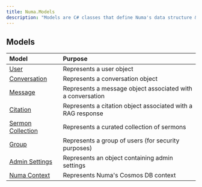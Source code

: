 ```yaml
---
title: Numa.Models
description: "Models are C# classes that define Numa's data structure & mirror how the data is stored in Azure Cosmos DB."
---
```


## Models
|Model|Purpose|
|:--|:--|
|[User](user)|Represents a user object|
|[Conversation](conversation)|Represents a conversation object|
|[Message](message)|Represents a message object associated with a conversation|
|[Citation](citation)|Represents a citation object associated with a RAG response|
|[Sermon Collection](sermoncollection)|Represents a curated collection of sermons|
|[Group](group)|Represents a group of users (for security purposes)|
|[Admin Settings](adminsettings)|Represents an object containing admin settings|
|[Numa Context](numacontext)|Represents Numa's Cosmos DB context|
